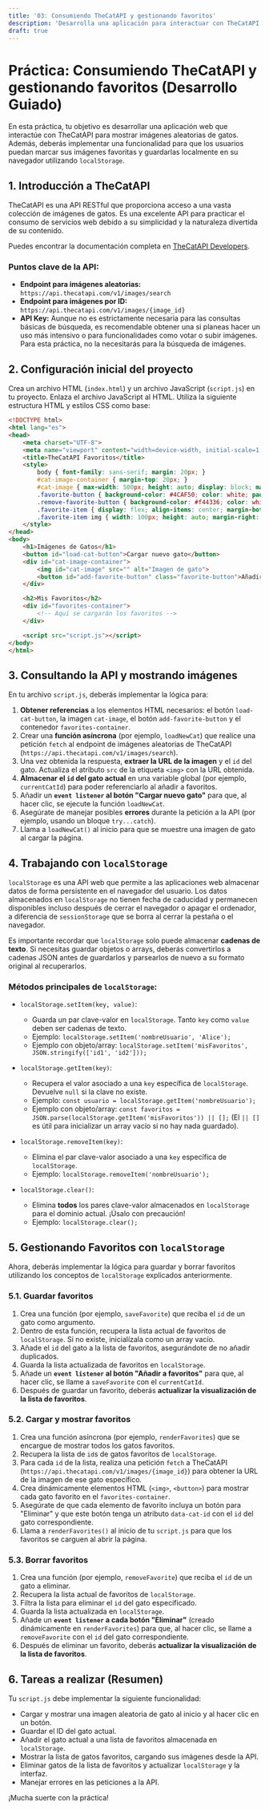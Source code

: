 ```yaml
---
title: '03: Consumiendo TheCatAPI y gestionando favoritos'
description: 'Desarrolla una aplicación para interactuar con TheCatAPI y gestionar favoritos usando localStorage.'
draft: true
---
```


# Práctica: Consumiendo TheCatAPI y gestionando favoritos (Desarrollo Guiado)

En esta práctica, tu objetivo es desarrollar una aplicación web que interactúe con TheCatAPI para mostrar imágenes aleatorias de gatos. Además, deberás implementar una funcionalidad para que los usuarios puedan marcar sus imágenes favoritas y guardarlas localmente en su navegador utilizando `localStorage`.

## 1. Introducción a TheCatAPI

TheCatAPI es una API RESTful que proporciona acceso a una vasta colección de imágenes de gatos. Es una excelente API para practicar el consumo de servicios web debido a su simplicidad y la naturaleza divertida de su contenido.

Puedes encontrar la documentación completa en [TheCatAPI Developers](https://developers.thecatapi.com/view-account/ylX4blBYT9FaoVd6OhvR?report=bOoHBz-8t).

### Puntos clave de la API:

*   **Endpoint para imágenes aleatorias:** `https://api.thecatapi.com/v1/images/search`
*   **Endpoint para imágenes por ID:** `https://api.thecatapi.com/v1/images/{image_id}`
*   **API Key:** Aunque no es estrictamente necesaria para las consultas básicas de búsqueda, es recomendable obtener una si planeas hacer un uso más intensivo o para funcionalidades como votar o subir imágenes. Para esta práctica, no la necesitarás para la búsqueda de imágenes.

## 2. Configuración inicial del proyecto

Crea un archivo HTML (`index.html`) y un archivo JavaScript (`script.js`) en tu proyecto. Enlaza el archivo JavaScript al HTML. Utiliza la siguiente estructura HTML y estilos CSS como base:

```html
<!DOCTYPE html>
<html lang="es">
<head>
    <meta charset="UTF-8">
    <meta name="viewport" content="width=device-width, initial-scale=1.0">
    <title>TheCatAPI Favoritos</title>
    <style>
        body { font-family: sans-serif; margin: 20px; }
        #cat-image-container { margin-top: 20px; }
        #cat-image { max-width: 500px; height: auto; display: block; margin-bottom: 10px; }
        .favorite-button { background-color: #4CAF50; color: white; padding: 10px 15px; border: none; cursor: pointer; margin-right: 5px; }
        .remove-favorite-button { background-color: #f44336; color: white; padding: 10px 15px; border: none; cursor: pointer; }
        .favorite-item { display: flex; align-items: center; margin-bottom: 10px; }
        .favorite-item img { width: 100px; height: auto; margin-right: 10px; }
    </style>
</head>
<body>
    <h1>Imágenes de Gatos</h1>
    <button id="load-cat-button">Cargar nuevo gato</button>
    <div id="cat-image-container">
        <img id="cat-image" src="" alt="Imagen de gato">
        <button id="add-favorite-button" class="favorite-button">Añadir a favoritos</button>
    </div>

    <h2>Mis Favoritos</h2>
    <div id="favorites-container">
        <!-- Aquí se cargarán los favoritos -->
    </div>

    <script src="script.js"></script>
</body>
</html>
```

## 3. Consultando la API y mostrando imágenes

En tu archivo `script.js`, deberás implementar la lógica para:

1.  **Obtener referencias** a los elementos HTML necesarios: el botón `load-cat-button`, la imagen `cat-image`, el botón `add-favorite-button` y el contenedor `favorites-container`.
2.  Crear una **función asíncrona** (por ejemplo, `loadNewCat`) que realice una petición `fetch` al endpoint de imágenes aleatorias de TheCatAPI (`https://api.thecatapi.com/v1/images/search`).
3.  Una vez obtenida la respuesta, **extraer la URL de la imagen** y el `id` del gato. Actualiza el atributo `src` de la etiqueta `<img>` con la URL obtenida.
4.  **Almacenar el `id` del gato actual** en una variable global (por ejemplo, `currentCatId`) para poder referenciarlo al añadir a favoritos.
5.  Añadir un **`event listener` al botón "Cargar nuevo gato"** para que, al hacer clic, se ejecute la función `loadNewCat`.
6.  Asegúrate de manejar posibles **errores** durante la petición a la API (por ejemplo, usando un bloque `try...catch`).
7.  Llama a `loadNewCat()` al inicio para que se muestre una imagen de gato al cargar la página.

## 4. Trabajando con `localStorage`

`localStorage` es una API web que permite a las aplicaciones web almacenar datos de forma persistente en el navegador del usuario. Los datos almacenados en `localStorage` no tienen fecha de caducidad y permanecen disponibles incluso después de cerrar el navegador o apagar el ordenador, a diferencia de `sessionStorage` que se borra al cerrar la pestaña o el navegador.

Es importante recordar que `localStorage` solo puede almacenar **cadenas de texto**. Si necesitas guardar objetos o arrays, deberás convertirlos a cadenas JSON antes de guardarlos y parsearlos de nuevo a su formato original al recuperarlos.

### Métodos principales de `localStorage`:

*   `localStorage.setItem(key, value)`:
    *   Guarda un par clave-valor en `localStorage`. Tanto `key` como `value` deben ser cadenas de texto.
    *   Ejemplo: `localStorage.setItem('nombreUsuario', 'Alice');`
    *   Ejemplo con objeto/array: `localStorage.setItem('misFavoritos', JSON.stringify(['id1', 'id2']));`

*   `localStorage.getItem(key)`:
    *   Recupera el valor asociado a una `key` específica de `localStorage`. Devuelve `null` si la clave no existe.
    *   Ejemplo: `const usuario = localStorage.getItem('nombreUsuario');`
    *   Ejemplo con objeto/array: `const favoritos = JSON.parse(localStorage.getItem('misFavoritos')) || [];` (El `|| []` es útil para inicializar un array vacío si no hay nada guardado).

*   `localStorage.removeItem(key)`:
    *   Elimina el par clave-valor asociado a una `key` específica de `localStorage`.
    *   Ejemplo: `localStorage.removeItem('nombreUsuario');`

*   `localStorage.clear()`:
    *   Elimina **todos** los pares clave-valor almacenados en `localStorage` para el dominio actual. ¡Úsalo con precaución!
    *   Ejemplo: `localStorage.clear();`

## 5. Gestionando Favoritos con `localStorage`

Ahora, deberás implementar la lógica para guardar y borrar favoritos utilizando los conceptos de `localStorage` explicados anteriormente.

### 5.1. Guardar favoritos

1.  Crea una función (por ejemplo, `saveFavorite`) que reciba el `id` de un gato como argumento.
2.  Dentro de esta función, recupera la lista actual de favoritos de `localStorage`. Si no existe, inicialízala como un array vacío.
3.  Añade el `id` del gato a la lista de favoritos, asegurándote de no añadir duplicados.
4.  Guarda la lista actualizada de favoritos en `localStorage`.
5.  Añade un **`event listener` al botón "Añadir a favoritos"** para que, al hacer clic, se llame a `saveFavorite` con el `currentCatId`.
6.  Después de guardar un favorito, deberás **actualizar la visualización de la lista de favoritos**.

### 5.2. Cargar y mostrar favoritos

1.  Crea una función asíncrona (por ejemplo, `renderFavorites`) que se encargue de mostrar todos los gatos favoritos.
2.  Recupera la lista de `id`s de gatos favoritos de `localStorage`.
3.  Para cada `id` de la lista, realiza una petición `fetch` a TheCatAPI (`https://api.thecatapi.com/v1/images/{image_id}`) para obtener la URL de la imagen de ese gato específico.
4.  Crea dinámicamente elementos HTML (`<img>`, `<button>`) para mostrar cada gato favorito en el `favorites-container`.
5.  Asegúrate de que cada elemento de favorito incluya un botón para "Eliminar" y que este botón tenga un atributo `data-cat-id` con el `id` del gato correspondiente.
6.  Llama a `renderFavorites()` al inicio de tu `script.js` para que los favoritos se carguen al abrir la página.

### 5.3. Borrar favoritos

1.  Crea una función (por ejemplo, `removeFavorite`) que reciba el `id` de un gato a eliminar.
2.  Recupera la lista actual de favoritos de `localStorage`.
3.  Filtra la lista para eliminar el `id` del gato especificado.
4.  Guarda la lista actualizada en `localStorage`.
5.  Añade un **`event listener` a cada botón "Eliminar"** (creado dinámicamente en `renderFavorites`) para que, al hacer clic, se llame a `removeFavorite` con el `id` del gato correspondiente.
6.  Después de eliminar un favorito, deberás **actualizar la visualización de la lista de favoritos**.

## 6. Tareas a realizar (Resumen)

Tu `script.js` debe implementar la siguiente funcionalidad:

*   Cargar y mostrar una imagen aleatoria de gato al inicio y al hacer clic en un botón.
*   Guardar el ID del gato actual.
*   Añadir el gato actual a una lista de favoritos almacenada en `localStorage`.
*   Mostrar la lista de gatos favoritos, cargando sus imágenes desde la API.
*   Eliminar gatos de la lista de favoritos y actualizar `localStorage` y la interfaz.
*   Manejar errores en las peticiones a la API.

¡Mucha suerte con la práctica!